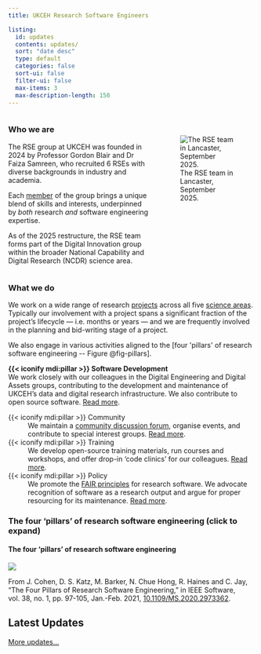 ```yaml
---
title: UKCEH Research Software Engineers

listing:
  id: updates
  contents: updates/
  sort: "date desc"
  type: default
  categories: false
  sort-ui: false
  filter-ui: false
  max-items: 3
  max-description-length: 150
---
```


:::: {.columns}
::: {.column width="60%"}

### Who we are

The RSE group at UKCEH was founded in 2024 by Professor Gordon Blair and Dr Faiza Samreen, who recruited 6 RSEs with diverse backgrounds in industry and academia.

Each [member](/people.html) of the group brings a unique blend of skills and interests, underpinned by _both_ research _and_ software engineering expertise.

As of the 2025 restructure, the RSE team forms part of the Digital Innovation group within the broader National Capability and Digital Research (NCDR) science area.

:::
::: {.column width="40%"}

<br>

![The RSE team in Lancaster, September 2025.](https://cdn.pixabay.com/photo/2015/10/05/22/37/blank-profile-picture-973460_1280.png)

:::
::::


### What we do

We work on a wide range of research [projects](/projects.qmd) across all five [science areas](https://www.ceh.ac.uk/our-science/science-areas).
Typically our involvement with a project spans a significant fraction of the project's lifecycle --- i.e. months or years --- and we are frequently involved in the planning and bid-writing stage of a project.

We also engage in various activities aligned to the [four 'pillars' of research software engineering -- Figure @fig-pillars].

**{{< iconify mdi:pillar >}} Software Development** \
We work closely with our colleagues in the Digital Engineering and Digital Assets groups, contributing to the development and maintenance of UKCEH's data and digital research infrastructure. We also contribute to open source software. [Read more](/updates.html#category=software).

{{< iconify mdi:pillar >}} Community
: We maintain a [community discussion forum](https://github.com/ukceh-rse/community/discussions), organise events, and contribute to special interest groups. [Read more](/updates.html#category=community).

{{< iconify mdi:pillar >}} Training
: We develop open-source training materials, run courses and workshops, and offer drop-in 'code clinics' for our colleagues. [Read more](/updates.html#category=training).

{{< iconify mdi:pillar >}} Policy
: We promote the [FAIR principles](https://doi.org/10.15497/RDA00068) for research software. We advocate recognition of software as a research output and argue for proper resourcing for its maintenance. [Read more](/updates.html#category=policy).


:::: {.callout-tip appearance="minimal" icon="false" collapse="true"}
### The four 'pillars' of research software engineering (click to expand)

#### The four 'pillars' of research software engineering

::: {#fig-pillars}

![](assets/pillars.gif)

From J. Cohen, D. S. Katz, M. Barker, N. Chue Hong, R. Haines and C. Jay, "The Four Pillars of Research Software Engineering," in IEEE Software, vol. 38, no. 1, pp. 97-105, Jan.-Feb. 2021, [10.1109/MS.2020.2973362](https://doi.org/10.1109/MS.2020.2973362).

:::
::::


## Latest Updates

::: {#updates}
:::

[More updates...](/updates.qmd)

